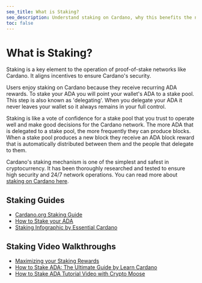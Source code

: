 ```yaml
---
seo_title: What is Staking?
seo_description: Understand staking on Cardano, why this benefits the network, and how to earn rewards from it. Explore detailed guides and official documentation.
toc: false
---
```


# What is Staking?

Staking is a key element to the operation of proof-of-stake networks like Cardano. It aligns incentives to ensure Cardano's security.

Users enjoy staking on Cardano because they receive recurring ADA rewards. To stake your ADA you will point your wallet's ADA to a stake pool. This step is also known as 'delegating'. When you delegate your ADA it never leaves your wallet so it always remains in your full control.

Staking is like a vote of confidence for a stake pool that you trust to operate well and make good decisions for the Cardano network. The more ADA that is delegated to a stake pool, the more frequently they can produce blocks. When a stake pool produces a new block they receive an ADA block reward that is automatically distributed between them and the people that delegate to them.

Cardano's staking mechanism is one of the simplest and safest in cryptocurrency. It has been thoroughly researched and tested to ensure high security and 24/7 network operations. You can read more about [staking on Cardano here](https://docs.cardano.org/new-to-cardano/proof-of-stake)<OS url="https://github.com/input-output-hk/cardano-documentation" />.

## Staking Guides

- [Cardano.org Staking Guide](https://cardano.org/stake-pool-delegation/)<OS url="https://github.com/cardano-foundation/cardano-org" />
- [How to Stake your ADA](https://medium.com/@wonge/how-to-stake-your-ada-cardano-3c56b020f91d)
- [Staking Infographic by Essential Cardano](https://www.essentialcardano.io/infographic/how-to-stake-your-ada)

## Staking Video Walkthroughs

- [Maximizing your Staking Rewards](https://www.youtube.com/watch?v=Nf6D1D5DKKk)
- [How to Stake ADA: The Ultimate Guide by Learn Cardano](https://learncardano.io/how-to-easily-stake-ada-cardano-stake-pool/)
- [How to Stake ADA Tutorial Video with Crypto Moose](https://www.youtube.com/watch?v=lbsFlyxUE8A)
